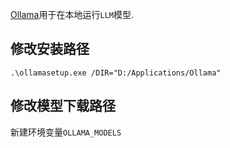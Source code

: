 [Ollama](https://ollama.com/)用于在本地运行`LLM`模型.

## 修改安装路径

```pwsh
.\ollamasetup.exe /DIR="D:/Applications/Ollama"
```

## 修改模型下载路径

新建环境变量`OLLAMA_MODELS`